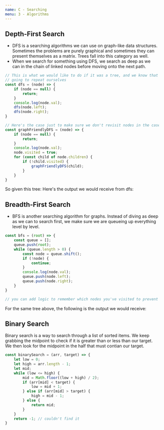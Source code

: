 ```yaml
---
name: C - Searching
menu: 3 - Algorithms
---
```


## Depth-First Search

- DFS is a searching algorithms we can use on graph-like data structures. Sometimes the problems are purely graphical
and sometimes they can present themselves as a matrix. Trees fall into this category as well.
- When we search for something using DFS, we search as deep as we can in the chain of linked nodes before moving onto
the next path.

```javascript
// This is what we would like to do if it was a tree, and we know that the deeper we go we arent
// going to repeat ourselves
const dfs = (node) => {
    if (node == null) {
        return;
    }
    console.log(node.val);
    dfs(node.left);
    dfs(node.right);
}

// Here's the case just to make sure we don't revisit nodes in the case of a cyclical graph
const graphFriendlyDFS = (node) => {
    if (node == null) {
        return;
    }
    console.log(node.val);
    node.visited = true;
    for (const child of node.children) {
        if (!child.visited) {
            graphFriendlyDFS(child);
        }
    }
}
```
So given this tree:
<Tree/>
Here's the output we would receive from dfs:
<DFS/>

## Breadth-First Search
- BFS is another searching algorithm for graphs. Instead of diving as deep as we can to search first, we make sure
we are queueing up everything level by level.

```javascript
const bfs = (root) => {
    const queue = [];
    queue.push(root);
    while (queue.length > 0) {
        const node = queue.shift();
        if (!node) {
            continue;
        }
        console.log(node.val);
        queue.push(node.left);
        queue.push(node.right);
    }
}

// you can add logic to remember which nodes you've visited to prevent any unwanted cyclical behavior;
```

For the same tree above, the following is the output we would receive:
<BFS/>

## Binary Search

Binary search is a way to search through a list of sorted items. We keep grabbing the midpoint to check if it is
greater than or less than our target. We then look for the midpoint in the half that must contian our target.

```javascript
const binarySearch = (arr, target) => {
    let low = 0;
    let high = arr.length - 1;
    let mid;
    while (low <= high) {
        mid = Math.floor((low + high) / 2);
        if (arr[mid] < target) {
            low = mid + 1;
        } else if (arr[mid] > target) {
            high = mid - 1;
        } else {
            return mid;
        }
    }
    return -1; // couldn't find it
}
```